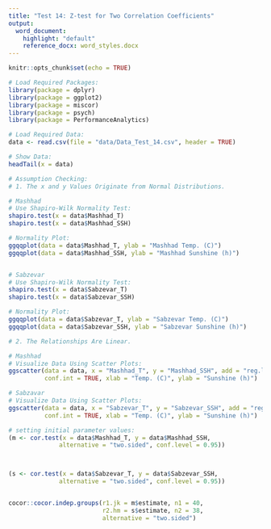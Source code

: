 ```yaml
---
title: "Test 14: Z-test for Two Correlation Coefficients"
output:
  word_document:
    highlight: "default"
    reference_docx: word_styles.docx
---
```


```r
knitr::opts_chunk$set(echo = TRUE)
```

```r
# Load Required Packages:
library(package = dplyr)
library(package = ggplot2)
library(package = miscor)
library(package = psych)
library(package = PerformanceAnalytics)

# Load Required Data:
data <- read.csv(file = "data/Data_Test_14.csv", header = TRUE)

# Show Data:
headTail(x = data)
```

```r
# Assumption Checking:
# 1. The x and y Values Originate from Normal Distributions.

# Mashhad
# Use Shapiro-Wilk Normality Test:
shapiro.test(x = data$Mashhad_T)
shapiro.test(x = data$Mashhad_SSH)

# Normality Plot:
ggqqplot(data = data$Mashhad_T, ylab = "Mashhad Temp. (C)")
ggqqplot(data = data$Mashhad_SSH, ylab = "Mashhad Sunshine (h)")


# Sabzevar
# Use Shapiro-Wilk Normality Test:
shapiro.test(x = data$Sabzevar_T)
shapiro.test(x = data$Sabzevar_SSH)

# Normality Plot:
ggqqplot(data = data$Sabzevar_T, ylab = "Sabzevar Temp. (C)")
ggqqplot(data = data$Sabzevar_SSH, ylab = "Sabzevar Sunshine (h)")

# 2. The Relationships Are Linear.

# Mashhad
# Visualize Data Using Scatter Plots:
ggscatter(data = data, x = "Mashhad_T", y = "Mashhad_SSH", add = "reg.line",
          conf.int = TRUE, xlab = "Temp. (C)", ylab = "Sunshine (h)")

# Sabzavar
# Visualize Data Using Scatter Plots:
ggscatter(data = data, x = "Sabzevar_T", y = "Sabzevar_SSH", add = "reg.line",
          conf.int = TRUE, xlab = "Temp. (C)", ylab = "Sunshine (h)")
```

```r
# setting initial parameter values:
(m <- cor.test(x = data$Mashhad_T, y = data$Mashhad_SSH, 
              alternative = "two.sided", conf.level = 0.95))



(s <- cor.test(x = data$Sabzevar_T, y = data$Sabzevar_SSH,
              alternative = "two.sided", conf.level = 0.95))


cocor::cocor.indep.groups(r1.jk = m$estimate, n1 = 40,
                          r2.hm = s$estimate, n2 = 38,
                          alternative = "two.sided")

```

